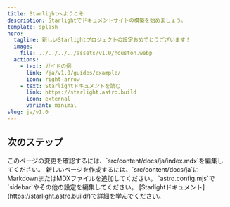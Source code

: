 ```yaml
---
title: Starlightへようこそ
description: Starlightでドキュメントサイトの構築を始めましょう。
template: splash
hero:
  tagline: 新しいStarlightプロジェクトの設定おめでとうございます！
  image:
    file: ../../../../assets/v1.0/houston.webp
  actions:
    - text: ガイドの例
      link: /ja/v1.0/guides/example/
      icon: right-arrow
    - text: Starlightドキュメントを読む
      link: https://starlight.astro.build
      icon: external
      variant: minimal
slug: ja/v1.0
---
```



## 次のステップ

<CardGrid stagger>
  <Card title="コンテンツを更新" icon="pencil">
    このページの変更を確認するには、`src/content/docs/ja/index.mdx`を編集してください。
  </Card>

  <Card title="新しいコンテンツを追加" icon="add-document">
    新しいページを作成するには、`src/content/docs/ja`にMarkdownまたはMDXファイルを追加してください。
  </Card>

  <Card title="サイトを設定" icon="setting">
    `astro.config.mjs`で`sidebar`やその他の設定を編集してください。
  </Card>

  <Card title="ドキュメントを読む" icon="open-book">
    [Starlightドキュメント](https://starlight.astro.build/)で詳細を学んでください。
  </Card>
</CardGrid>